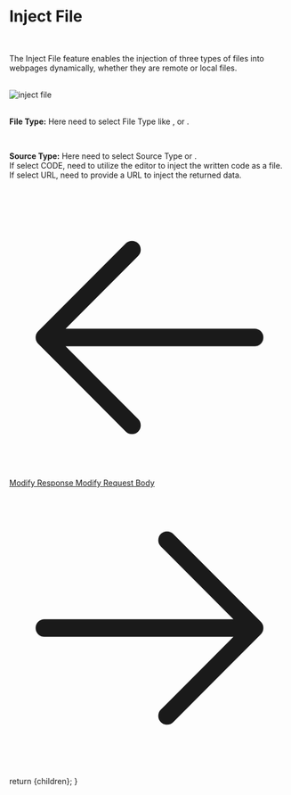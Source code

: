 
<h1 className="text-4xl border-b border-neutral-200/20 pb-2 text-neutral-300">Inject File</h1>

<br/>

The Inject File feature enables the injection of three types of files into webpages dynamically, whether they are remote or local files.

<br/>

<img className="w-full rounded" alt="inject file" src="/assets/images/rules-image/inject-file.png" />

<br/>

<SourceCondition />

<br/>

<span className="text-neutral-200">**File Type:**</span>
Here need to select File Type like <TextBG text="HTML" />, <TextBG text="CSS" /> or <TextBG text="JAVASCRIPT" />.

<br />

<span className="text-neutral-200">**Source Type:**</span>
Here need to select Source Type <TextBG text="CODE" /> or <TextBG text="URL" />.\
If select CODE, need to utilize the editor to inject the written code as a file.\
If select URL, need to provide a URL to inject the returned data.


<br/>

<div className="flex justify-between mt-20 mb-10">
  <a
    className="flex items-center w-fit h-10 p-px px-3 py-2 space-x-2 text-sm no-underline transition duration-200 cursor-pointer text-slate-100 bg-sky-600 hover:bg-sky-400 font-semiboldtext-center ustify-center group hover:shadow-2xl shadow-zinc-900 rounded-2xl"
    href="/docs/modify-response"
  >
    <svg xmlns="http://www.w3.org/2000/svg" fill="none" viewBox="0 0 24 24" stroke-width="1.5" stroke="currentColor" className="w-6 h-6">
      <path stroke-linecap="round" stroke-linejoin="round" d="M10.5 19.5L3 12m0 0l7.5-7.5M3 12h18" />
    </svg>
    Modify Response
  </a>
  <a
    className="flex items-center w-fit h-10 p-px px-3 py-2 space-x-2 text-sm no-underline transition duration-200 cursor-pointer text-slate-100 bg-sky-600 hover:bg-sky-400 font-semiboldtext-center ustify-center group hover:shadow-2xl shadow-zinc-900 rounded-2xl"
    href="/docs/modify-request-body"
  >
    Modify Request Body
    <svg xmlns="http://www.w3.org/2000/svg" fill="none" viewBox="0 0 24 24" stroke-width="1.5" stroke="currentColor" className="w-6 h-6">
      <path stroke-linecap="round" stroke-linejoin="round" d="M13.5 4.5L21 12m0 0l-7.5 7.5M21 12H3" />
    </svg>
  </a>
</div>

  return <MdxLayout>{children}</MdxLayout>;
}
